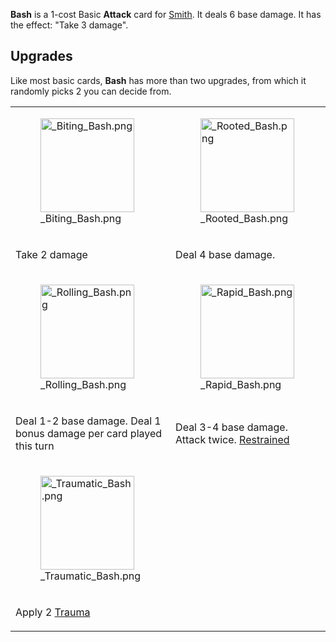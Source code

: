 {{Card
|character = Smith
|rarity = Basic
|decktype = Battle
|cardtype = Attack
|keywords = 
|upgradeable = Yes
|expreq = 9
|upgrade1 = Biting Bash
|upgrade2 = Rooted Bash
|upgrade3 = Lucid Bash
|upgrade4 = Bash of Clarity
|upgrade5 = Rolling Bash
|upgrade6 = Rapid Bash
|upgrade7 = Quenched Bash
|upgrade8 = Six Pack Bash
|upgrade9 = Traumatic Bash
}}

{{Quote|I call it my speciality.}}

'''Bash''' is a 1-cost Basic '''Attack''' card for [[Smith]]. It deals 6 base damage. It has the effect: "Take 3 damage".

==Upgrades==
Like most basic cards, '''Bash''' has more than two upgrades, from which it randomly picks 2 you can decide from.

{| class="wikitable" style="text-align:center"
|-
|[[File: Biting Bash.png|150px]]
|[[File: Rooted Bash.png|150px]]
|[[File: Lucid Bash.png|150px]]
|[[File: Bash of Clarity.png|150px]]
|-
!Take 2 damage
!Deal 4 base damage.
!Deal 6-8 base damage; [[Expend]]
!Deal 8 base damage; [[Destroy]]
|-
|[[File: Rolling Bash.png|150px]]
|[[File: Rapid Bash.png|150px]]
|[[File: Quenched Bash.png|150px]]
|[[File: Six Pack Bash.png|150px]]
|-
!Deal 1-2 base damage. 
Deal 1 bonus damage per card played this turn
!Deal 3-4 base damage. 
Attack twice. [[Restrained]]
!Deals 4 bonus damage if you drank this turn
!Deals 6 bonus damage if you have 6
or more [[Empty Bottle]] cards in your deck
|-
|[[File: Traumatic Bash.png|150px]]
|-
!Apply 2 [[Trauma]]
|}